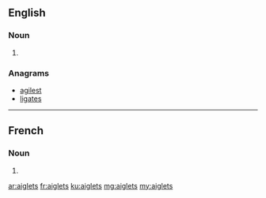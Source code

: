 ==English==

===Noun===
{{head|en|noun plural form}}

# {{plural of|aiglet|lang=en}}

===Anagrams===
* [[agilest#English|agilest]]
* [[ligates#English|ligates]]

----

==French==

===Noun===
{{head|fr|noun plural form\|g=m}}

# {{plural of|lang=fr|aiglet}}

[[ar:aiglets]]
[[fr:aiglets]]
[[ku:aiglets]]
[[mg:aiglets]]
[[my:aiglets]]